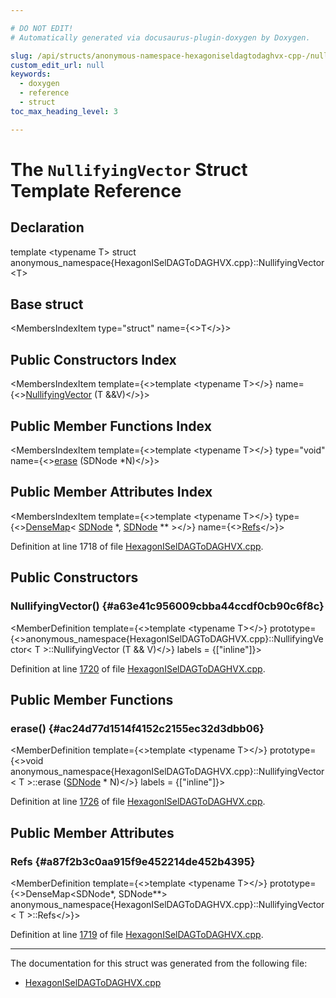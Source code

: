 ```yaml
---

# DO NOT EDIT!
# Automatically generated via docusaurus-plugin-doxygen by Doxygen.

slug: /api/structs/anonymous-namespace-hexagoniseldagtodaghvx-cpp-/nullifyingvector
custom_edit_url: null
keywords:
  - doxygen
  - reference
  - struct
toc_max_heading_level: 3

---
```





# The `NullifyingVector` Struct Template Reference

<DoxygenPage pluginConfig={pluginConfig}>



## Declaration

<CodeBlock>template &lt;typename T&gt;
struct anonymous_namespace{HexagonISelDAGToDAGHVX.cpp}::NullifyingVector&lt;T&gt;</CodeBlock>

## Base struct

<MembersIndex>

<MembersIndexItem
  type="struct"
  name={<>T</>}>
</MembersIndexItem>

</MembersIndex>

## Public Constructors Index

<MembersIndex>

<MembersIndexItem
  template={<>template &lt;typename T&gt;</>}
  name={<><a href="#a63e41c956009cbba44ccdf0cb90c6f8c">NullifyingVector</a> (T &amp;&amp;V)</>}>
</MembersIndexItem>

</MembersIndex>

## Public Member Functions Index

<MembersIndex>

<MembersIndexItem
  template={<>template &lt;typename T&gt;</>}
  type="void"
  name={<><a href="#ac24d77d1514f4152c2155ec32d3dbb06">erase</a> (SDNode &#42;N)</>}>
</MembersIndexItem>

</MembersIndex>

## Public Member Attributes Index

<MembersIndex>

<MembersIndexItem
  template={<>template &lt;typename T&gt;</>}
  type={<><a href="/docs/api/classes/llvm/densemap">DenseMap</a>&lt; <a href="/docs/api/classes/llvm/sdnode">SDNode</a> &#42;, <a href="/docs/api/classes/llvm/sdnode">SDNode</a> &#42;&#42; &gt;</>}
  name={<><a href="#a87f2b3c0aa915f9e452214de452b4395">Refs</a></>}>
</MembersIndexItem>

</MembersIndex>


Definition at line 1718 of file <a href="/docs/api/files/lib/lib/target/lib/target/hexagon/hexagoniseldagtodaghvx-cpp">HexagonISelDAGToDAGHVX.cpp</a>.

<SectionDefinition>

## Public Constructors

### NullifyingVector() {#a63e41c956009cbba44ccdf0cb90c6f8c}

<MemberDefinition
  template={<>template &lt;typename T&gt;</>}
  prototype={<>anonymous&#95;namespace&#123;HexagonISelDAGToDAGHVX.cpp&#125;::NullifyingVector&lt; T &gt;::NullifyingVector (T &amp;&amp; V)</>}
  labels = {["inline"]}>

Definition at line <a href="/docs/api/files/lib/lib/target/lib/target/hexagon/hexagoniseldagtodaghvx-cpp/#l01720">1720</a> of file <a href="/docs/api/files/lib/lib/target/lib/target/hexagon/hexagoniseldagtodaghvx-cpp">HexagonISelDAGToDAGHVX.cpp</a>.
</MemberDefinition>

</SectionDefinition>

<SectionDefinition>

## Public Member Functions

### erase() {#ac24d77d1514f4152c2155ec32d3dbb06}

<MemberDefinition
  template={<>template &lt;typename T&gt;</>}
  prototype={<>void anonymous&#95;namespace&#123;HexagonISelDAGToDAGHVX.cpp&#125;::NullifyingVector&lt; T &gt;::erase (<a href="/docs/api/classes/llvm/sdnode">SDNode</a> &#42; N)</>}
  labels = {["inline"]}>

Definition at line <a href="/docs/api/files/lib/lib/target/lib/target/hexagon/hexagoniseldagtodaghvx-cpp/#l01726">1726</a> of file <a href="/docs/api/files/lib/lib/target/lib/target/hexagon/hexagoniseldagtodaghvx-cpp">HexagonISelDAGToDAGHVX.cpp</a>.
</MemberDefinition>

</SectionDefinition>

<SectionDefinition>

## Public Member Attributes

### Refs {#a87f2b3c0aa915f9e452214de452b4395}

<MemberDefinition
  template={<>template &lt;typename T&gt;</>}
  prototype={<>DenseMap&lt;SDNode&#42;, SDNode&#42;&#42;&gt; anonymous&#95;namespace&#123;HexagonISelDAGToDAGHVX.cpp&#125;::NullifyingVector&lt; T &gt;::Refs</>}>

Definition at line <a href="/docs/api/files/lib/lib/target/lib/target/hexagon/hexagoniseldagtodaghvx-cpp/#l01719">1719</a> of file <a href="/docs/api/files/lib/lib/target/lib/target/hexagon/hexagoniseldagtodaghvx-cpp">HexagonISelDAGToDAGHVX.cpp</a>.
</MemberDefinition>

</SectionDefinition>

<hr/>

The documentation for this struct was generated from the following file:

<ul>
<li><a href="/docs/api/files/lib/lib/target/lib/target/hexagon/hexagoniseldagtodaghvx-cpp">HexagonISelDAGToDAGHVX.cpp</a></li>
</ul>

</DoxygenPage>
